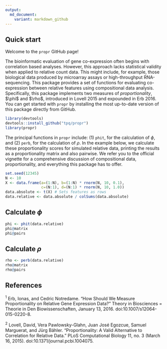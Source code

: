 ```yaml
---
output:
  md_document:
    variant: markdown_github
---
```


<!-- README.md is generated from README.Rmd. Please edit that file -->

## Quick start

Welcome to the `propr` GitHub page!

The bioinformatic evaluation of gene co-expression often begins with correlation based analyses. However, this approach lacks statistical validity when applied to relative count data. This might include, for example, those biological data produced by microarray assays or high-throughput RNA-sequencing. This package provides a set of functions for evaluating co-expression between relative features using compositional data analysis. Specifically, this package implements two measures of *proportionality*, \$\\phi\$ and \$\\rho\$, introduced in Lovell 2015 and expounded in Erb 2016. You can get started with `propr` by installing the most up-to-date version of this package directly from GitHub.

```r
library(devtools)
devtools::install_github("tpq/propr")
library(propr)
```

The principal functions in `propr` include: (1) `phit`, for the calculation of $\phi$, and (2) `perb`, for the calculation of $\rho$. In the example below, we calculate these proportionality scores for simulated relative data, printing the results as a proportionality matrix and also pairwise. We refer you to the official vignette for a comprehensive discussion of compositional data, proportionality, and everything this package has to offer.

```r
set.seed(12345)
N <- 10
X <- data.frame(a=(1:N), b=(1:N) * rnorm(N, 10, 0.1),
                c=(N:1), d=(N:1) * rnorm(N, 10, 1.0))
data.absolute <- t(X) # Sets features as rows
data.relative <- data.absolute / colSums(data.absolute)
```

## Calculate $\phi$

```r
phi <- phit(data.relative)
phi@matrix
phi@pairs
```

## Calculate $\rho$

```r
rho <- perb(data.relative)
rho@matrix
rho@pairs
```

## References

<sup>1</sup> Erb, Ionas, and Cedric Notredame. “How Should We Measure Proportionality on Relative Gene Expression Data?” Theory in Biosciences = Theorie in Den Biowissenschaften, January 13, 2016. doi:10.1007/s12064-015-0220-8.

<sup>2</sup> Lovell, David, Vera Pawlowsky-Glahn, Juan José Egozcue, Samuel Marguerat, and Jürg Bähler. “Proportionality: A Valid Alternative to Correlation for Relative Data.” PLoS Computational Biology 11, no. 3 (March 16, 2015). doi:10.1371/journal.pcbi.1004075.
